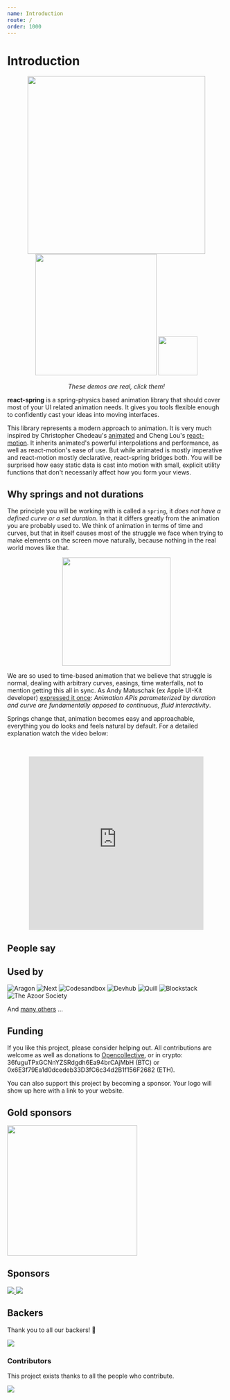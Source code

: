 ```yaml
---
name: Introduction
route: /
order: 1000
---
```



# Introduction

<p align="middle">
  <a href="https://codesandbox.io/embed/n9vo1my91p" style={{ margin: 10 }}><img src="https://i.imgur.com/tg1mN1F.gif" width="410"/></a>
  <a href="https://codesandbox.io/embed/j0y0vpz59" style={{ margin: 10 }}><img src="https://i.imgur.com/OxGLHeT.gif" width="280"/></a>
  <a href="https://codesandbox.io/embed/r5qmj8m6lq" style={{ margin: 10 }}><img src="https://i.imgur.com/ifdCBvG.gif" width="90"/></a>
</p>
<p align="middle">
  <i>These demos are real, click them!</i>
</p>

**react-spring** is a spring-physics based animation library that should cover most of your UI related animation needs. It gives you tools flexible enough to confidently cast your ideas into moving interfaces.

This library represents a modern approach to animation. It is very much inspired by Christopher Chedeau's [animated](https://github.com/animatedjs/animated) and Cheng Lou's [react-motion](https://github.com/chenglou/react-motion). It inherits animated's powerful interpolations and performance, as well as react-motion's ease of use. But while animated is mostly imperative and react-motion mostly declarative, react-spring bridges both. You will be surprised how easy static data is cast into motion with small, explicit utility functions that don't necessarily affect how you form your views.

## Why springs and not durations

The principle you will be working with is called a `spring`, it *does not have a defined curve or a set duration*. In that it differs greatly from the animation you are probably used to. We think of animation in terms of time and curves, but that in itself causes most of the struggle we face when trying to make elements on the screen move naturally, because nothing in the real world moves like that.

<p align="middle">
  <img height="250" src="https://i.imgur.com/7CCH51r.gif" />
</p>

We are so used to time-based animation that we believe that struggle is normal, dealing with arbitrary curves, easings, time waterfalls, not to mention getting this all in sync. As Andy Matuschak (ex Apple UI-Kit developer) [expressed it once](https://twitter.com/andy_matuschak/status/566736015188963328): *Animation APIs parameterized by duration and curve are fundamentally opposed to continuous, fluid interactivity*.

Springs change that, animation becomes easy and approachable, everything you do looks and feels natural by default. For a detailed explanation watch the video below:

<br />

<p align="middle">
    <iframe width="80%" height="400" src="https://www.youtube.com/embed/1tavDv5hXpo?controls=0&amp;start=370" frameBorder="0" allow="accelerometer; autoplay; encrypted-media; gyroscope; picture-in-picture" allowFullScreen></iframe>
</p>

## People say

<Grid>
  <Tweet tweetId='1006931395003015170' options={{ width: '400' }}/>
  <Tweet tweetId='1033962041298509824' options={{ conversation: 'none', cards: 'hidden', width: '400' }}/>
  <Tweet tweetId='1007560091430801409' options={{ conversation: 'none', width: '400' }}/>
  <Tweet tweetId='1033964001246543872' options={{ conversation: 'none', width: '400' }} />
  <Tweet tweetId='1030826919124590597' options={{ conversation: 'none', width: '400' }}/>
  <Tweet tweetId='1005463922772664320' options={{ conversation: 'none', width: '400' }}/>
  <Tweet tweetId='1032284123161931778' options={{ conversation: 'none', width: '400', cards: 'hidden' }}/>
  <Tweet tweetId='983054609353707520' options={{ conversation: 'none', width: '400' }}/>
  <Tweet tweetId='1087456685080358918' options={{ conversation: 'none', width: '400' }}/>
</Grid>

## Used by

<Grid gap="0px">
  <Image title="Aragon" size="130px" href="https://aragon.org/" url="https://aragon.org/static/4b922782-home2.svg"/>
  <Image title="Next" size="380px" href="https://nextjs.org" url="https://process.filestackapi.com/cache=expiry:max/resize=width:1050/compress/FloGbmnXSe3Gd49LAWXQ"/>
  <Image title="Codesandbox" href="https://codesandbox.io/" url="https://camo.githubusercontent.com/a67bdde6bc5d15103e2516099107980790c0f11f/68747470733a2f2f636f646573616e64626f782e696f2f7374617469632f696d672f62616e6e65722e706e67"/>
  <Image title="Devhub" size="120px" href="https://devhubapp.com" url="https://user-images.githubusercontent.com/619186/49823485-eed18480-fd66-11e8-88c0-700d840ad4f1.png"/>
  <Image title="Quill" size="120px" href="https://quill.chat" url="https://quill.chat/079e00e7e0cbbeaa3aae571d657ca75b.png"/>
  <Image title="Blockstack" size="120px" href="https://blockstack.org" url="https://avatars3.githubusercontent.com/u/8165984?s=200&v=4" />
  <Image title="The Azoor Society" size="120px" href="https://www.theazoorsociety.org" url="https://www.theazoorsociety.org/static/favicon-bd4dc352f10904c557f37e9f506327a0.png" />
</Grid>

And [many others](https://github.com/drcmda/react-spring/network/dependents) ...

## Funding

If you like this project, please consider helping out. All contributions are welcome as well as donations to [Opencollective](https://opencollective.com/react-spring), or in crypto: 36fuguTPxGCNnYZSRdgdh6Ea94brCAjMbH (BTC) or 0x6E3f79Ea1d0dcedeb33D3fC6c34d2B1f156F2682 (ETH).

You can also support this project by becoming a sponsor. Your logo will show up here with a link to your website.

## Gold sponsors

<a href="https://aragon.org/">
  <img width="300" src="https://wiki.aragon.org/design/logo/svg/imagetype.svg"/>
</a>

## Sponsors

<a href="https://opencollective.com/react-spring/sponsor/0/website" target="_blank">
  <img src="https://opencollective.com/react-spring/sponsor/0/avatar.svg"/>
</a>
<a href="https://opencollective.com/react-spring/sponsor/1/website" target="_blank">
  <img src="https://opencollective.com/react-spring/sponsor/1/avatar.svg"/>
</a>

## Backers

Thank you to all our backers! 🙏

<a href="https://opencollective.com/react-spring#backers" target="_blank">
  <img src="https://opencollective.com/react-spring/backers.svg?width=890"/>
</a>

### Contributors

This project exists thanks to all the people who contribute.

<a href="https://github.com/drcmda/react-spring/graphs/contributors">
  <img src="https://opencollective.com/react-spring/contributors.svg?width=890" />
</a>
